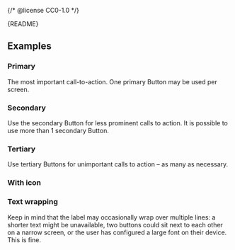 {/* @license CC0-1.0 */}


<Meta of={ButtonStories} />

<Markdown>{README}</Markdown>

<Primary />

<Controls />

## Examples

### Primary

The most important call-to-action.
One primary Button may be used per screen.

<Canvas of={ButtonStories.Primary} />

### Secondary

Use the secondary Button for less prominent calls to action.
It is possible to use more than 1 secondary Button.

<Canvas of={ButtonStories.Secondary} />

### Tertiary

Use tertiary Buttons for unimportant calls to action – as many as necessary.

<Canvas of={ButtonStories.Tertiary} />

### With icon

<Canvas of={ButtonStories.WithIcon} />

### Text wrapping

Keep in mind that the label may occasionally wrap over multiple lines:
a shorter text might be unavailable,
two buttons could sit next to each other on a narrow screen,
or the user has configured a large font on their device.
This is fine.

<Canvas of={ButtonStories.TextWrapping} />
